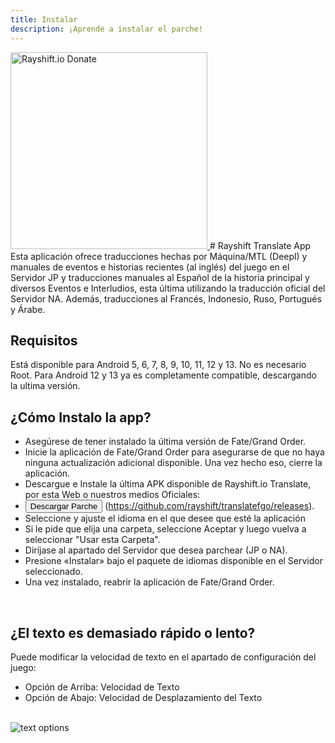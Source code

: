 ```yaml
---
title: Instalar
description: ¡Aprende a instalar el parche!
---
```


<a href="https://rayshift.io/donate" target="_blank">
    <Image src="/images/rayshift.jpg" alt="Rayshift.io Donate" height="315px" />
</a>
# Rayshift Translate App
Esta aplicación ofrece traducciones hechas por Máquina/MTL (Deepl) y manuales de eventos e historias recientes (al inglés) del juego en el Servidor JP y traducciones manuales al Español de la historia principal y diversos Eventos e Interludios, esta última utilizando la traducción oficial del Servidor NA.
Además, traducciones al Francés, Indonesio, Ruso, Portugués y Árabe.

## Requisitos
Está disponible para Android 5, 6, 7, 8, 9, 10, 11, 12 y 13.
No es necesario Root.
Para Android 12 y 13 ya es completamente compatible, descargando la ultima versión. 

## ¿Cómo Instalo la app?
- Asegúrese de tener instalado la última versión de Fate/Grand Order.
- Inicie la aplicación de Fate/Grand Order para asegurarse de que no haya ninguna actualización adicional disponible. Una vez hecho eso, cierre la aplicación.
- Descargue e Instale la última APK disponible de Rayshift.io Translate, por esta Web o nuestros medios Oficiales:
- <a href="https://github.com/rayshift/translatefgo/releases" target="_blank"><Button>Descargar Parche</Button></a> (https://github.com/rayshift/translatefgo/releases).
- Seleccione y ajuste el idioma en el que desee que esté la aplicación
- Si le pide que elija una carpeta, seleccione Aceptar y luego vuelva a seleccionar "Usar esta Carpeta".
- Diríjase al apartado del Servidor que desea parchear (JP o NA).
- Presione «Instalar» bajo el paquete de idiomas disponible en el Servidor seleccionado.
- Una vez instalado, reabrir la aplicación de Fate/Grand Order.
<br/>

<Frame 
    src="https://www.youtube.com/embed/v7HHcx84TBA" 
    title="Fate Grand Order en Español?! - Guía de instalación" 
/>


## ¿El texto es demasiado rápido o lento?
Puede modificar la velocidad de texto en el apartado de configuración del juego:

- Opción de Arriba: Velocidad de Texto
- Opción de Abajo: Velocidad de Desplazamiento del Texto
<br/>

<Image src="/images/text-options.png" alt="text options" />
